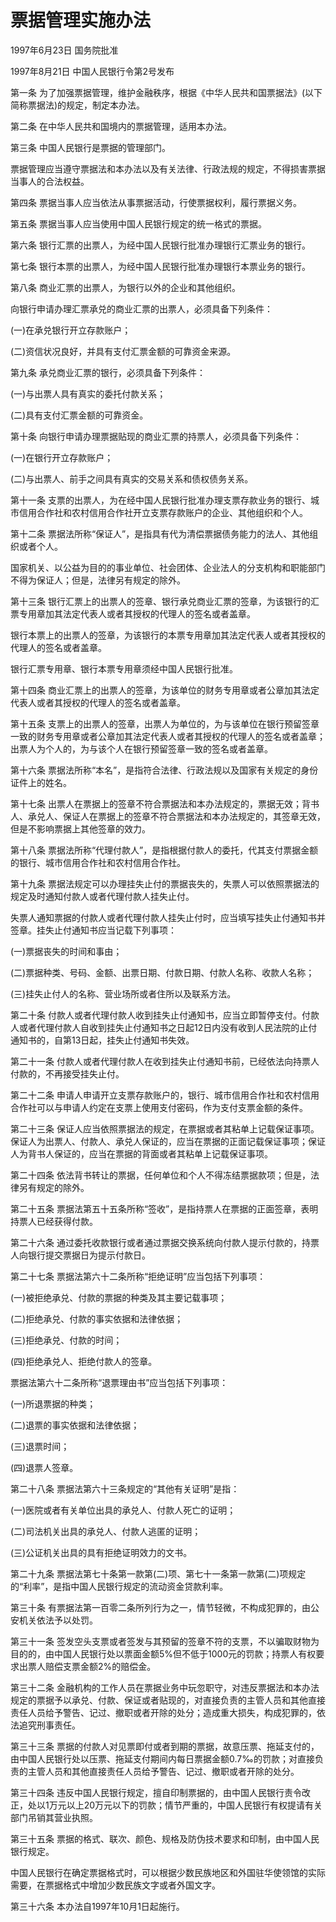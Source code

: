 # 票据管理实施办法

1997年6月23日 国务院批准　

1997年8月21日 中国人民银行令第2号发布　

  

第一条 为了加强票据管理，维护金融秩序，根据《中华人民共和国票据法》(以下简称票据法)的规定，制定本办法。

第二条 在中华人民共和国境内的票据管理，适用本办法。

第三条 中国人民银行是票据的管理部门。

票据管理应当遵守票据法和本办法以及有关法律、行政法规的规定，不得损害票据当事人的合法权益。

第四条 票据当事人应当依法从事票据活动，行使票据权利，履行票据义务。

第五条 票据当事人应当使用中国人民银行规定的统一格式的票据。

第六条 银行汇票的出票人，为经中国人民银行批准办理银行汇票业务的银行。

第七条 银行本票的出票人，为经中国人民银行批准办理银行本票业务的银行。

第八条 商业汇票的出票人，为银行以外的企业和其他组织。

向银行申请办理汇票承兑的商业汇票的出票人，必须具备下列条件：

(一)在承兑银行开立存款账户；

(二)资信状况良好，并具有支付汇票金额的可靠资金来源。

第九条 承兑商业汇票的银行，必须具备下列条件：

(一)与出票人具有真实的委托付款关系；

(二)具有支付汇票金额的可靠资金。

第十条 向银行申请办理票据贴现的商业汇票的持票人，必须具备下列条件：

(一)在银行开立存款账户；

(二)与出票人、前手之间具有真实的交易关系和债权债务关系。

第十一条 支票的出票人，为在经中国人民银行批准办理支票存款业务的银行、城市信用合作社和农村信用合作社开立支票存款账户的企业、其他组织和个人。

第十二条 票据法所称“保证人”，是指具有代为清偿票据债务能力的法人、其他组织或者个人。

国家机关、以公益为目的的事业单位、社会团体、企业法人的分支机构和职能部门不得为保证人；但是，法律另有规定的除外。

第十三条 银行汇票上的出票人的签章、银行承兑商业汇票的签章，为该银行的汇票专用章加其法定代表人或者其授权的代理人的签名或者盖章。

银行本票上的出票人的签章，为该银行的本票专用章加其法定代表人或者其授权的代理人的签名或者盖章。

银行汇票专用章、银行本票专用章须经中国人民银行批准。

第十四条 商业汇票上的出票人的签章，为该单位的财务专用章或者公章加其法定代表人或者其授权的代理人的签名或者盖章。

第十五条 支票上的出票人的签章，出票人为单位的，为与该单位在银行预留签章一致的财务专用章或者公章加其法定代表人或者其授权的代理人的签名或者盖章；出票人为个人的，为与该个人在银行预留签章一致的签名或者盖章。

第十六条 票据法所称“本名”，是指符合法律、行政法规以及国家有关规定的身份证件上的姓名。

第十七条 出票人在票据上的签章不符合票据法和本办法规定的，票据无效；背书人、承兑人、保证人在票据上的签章不符合票据法和本办法规定的，其签章无效，但是不影响票据上其他签章的效力。

第十八条 票据法所称“代理付款人”，是指根据付款人的委托，代其支付票据金额的银行、城市信用合作社和农村信用合作社。

第十九条 票据法规定可以办理挂失止付的票据丧失的，失票人可以依照票据法的规定及时通知付款人或者代理付款人挂失止付。

失票人通知票据的付款人或者代理付款人挂失止付时，应当填写挂失止付通知书并签章。挂失止付通知书应当记载下列事项：

(一)票据丧失的时间和事由；

(二)票据种类、号码、金额、出票日期、付款日期、付款人名称、收款人名称；

(三)挂失止付人的名称、营业场所或者住所以及联系方法。

第二十条 付款人或者代理付款人收到挂失止付通知书，应当立即暂停支付。付款人或者代理付款人自收到挂失止付通知书之日起12日内没有收到人民法院的止付通知书的，自第13日起，挂失止付通知书失效。

第二十一条 付款人或者代理付款人在收到挂失止付通知书前，已经依法向持票人付款的，不再接受挂失止付。

第二十二条 申请人申请开立支票存款账户的，银行、城市信用合作社和农村信用合作社可以与申请人约定在支票上使用支付密码，作为支付支票金额的条件。

第二十三条 保证人应当依照票据法的规定，在票据或者其粘单上记载保证事项。保证人为出票人、付款人、承兑人保证的，应当在票据的正面记载保证事项；保证人为背书人保证的，应当在票据的背面或者其粘单上记载保证事项。

第二十四条 依法背书转让的票据，任何单位和个人不得冻结票据款项；但是，法律另有规定的除外。

第二十五条 票据法第五十五条所称“签收”，是指持票人在票据的正面签章，表明持票人已经获得付款。

第二十六条 通过委托收款银行或者通过票据交换系统向付款人提示付款的，持票人向银行提交票据日为提示付款日。

第二十七条 票据法第六十二条所称“拒绝证明”应当包括下列事项：

(一)被拒绝承兑、付款的票据的种类及其主要记载事项；

(二)拒绝承兑、付款的事实依据和法律依据；

(三)拒绝承兑、付款的时间；

(四)拒绝承兑人、拒绝付款人的签章。

票据法第六十二条所称“退票理由书”应当包括下列事项：

(一)所退票据的种类；

(二)退票的事实依据和法律依据；

(三)退票时间；

(四)退票人签章。

第二十八条 票据法第六十三条规定的“其他有关证明”是指：

(一)医院或者有关单位出具的承兑人、付款人死亡的证明；

(二)司法机关出具的承兑人、付款人逃匿的证明；

(三)公证机关出具的具有拒绝证明效力的文书。

第二十九条 票据法第七十条第一款第(二)项、第七十一条第一款第(二)项规定的“利率”，是指中国人民银行规定的流动资金贷款利率。

第三十条 有票据法第一百零二条所列行为之一，情节轻微，不构成犯罪的，由公安机关依法予以处罚。

第三十一条 签发空头支票或者签发与其预留的签章不符的支票，不以骗取财物为目的的，由中国人民银行处以票面金额5%但不低于1000元的罚款；持票人有权要求出票人赔偿支票金额2%的赔偿金。

第三十二条 金融机构的工作人员在票据业务中玩忽职守，对违反票据法和本办法规定的票据予以承兑、付款、保证或者贴现的，对直接负责的主管人员和其他直接责任人员给予警告、记过、撤职或者开除的处分；造成重大损失，构成犯罪的，依法追究刑事责任。

第三十三条 票据的付款人对见票即付或者到期的票据，故意压票、拖延支付的，由中国人民银行处以压票、拖延支付期间内每日票据金额0.7‰的罚款；对直接负责的主管人员和其他直接责任人员给予警告、记过、撤职或者开除的处分。

第三十四条 违反中国人民银行规定，擅自印制票据的，由中国人民银行责令改正，处以1万元以上20万元以下的罚款；情节严重的，中国人民银行有权提请有关部门吊销其营业执照。

第三十五条 票据的格式、联次、颜色、规格及防伪技术要求和印制，由中国人民银行规定。

中国人民银行在确定票据格式时，可以根据少数民族地区和外国驻华使领馆的实际需要，在票据格式中增加少数民族文字或者外国文字。

第三十六条 本办法自1997年10月1日起施行。